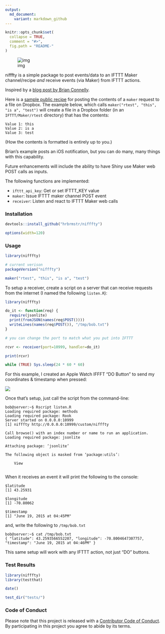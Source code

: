 ```yaml
---
output:
  md_document:
    variant: markdown_github
---
```


<!-- README.md is generated from README.Rmd. Please edit that file -->

```r
knitr::opts_chunk$set(
  collapse = TRUE,
  comment = "#>",
  fig.path = "README-"
)
```

<!-- [![Build Status](https://travis-ci.org/hrbrmstr/nifffty.svg)](https://travis-ci.org/hrbrmstr/nifffty) 
![Project Status: Concept - Minimal or no implementation has been done yet.](http://www.repostatus.org/badges/0.1.0/concept.svg)](http://www.repostatus.org/#concept)
[![CRAN_Status_Badge](http://www.r-pkg.org/badges/version/nifffty)](http://cran.r-project.org/web/packages/nifffty) 
![downloads](http://cranlogs.r-pkg.org/badges/grand-total/nifffty) -->

![img](nifffty.png)

nifffty is a simple package to post events/data to an IFTTT Maker channel/recipe *and* receive events (via Maker) from IFTTT actions.

Inspired by a [blog post by Brian Connelly](http://bconnelly.net/2015/06/connecting-r-to-everything-with-ifttt/).

Here is a [sample public recipe](https://ifttt.com/recipes/300804-post-maker-event-values-to-dropbox-file) for posting the contents of a `maker` request to a file on Dropbox. The example below, which calls `maker("rtest", "this", "is a", "test")` will create a file in a Dropbox folder (in an `IFTTT/Maker/rtest` directory) that has the contents:

    Value 1: this
    Value 2: is a
    Value 3: test
    
(How the contents is formatted is entirely up to you.)

Brian's example posts an iOS notification, but you can do many, many things with this capability.

Future enhancements will include the ability to have Shiny use Maker web POST calls as inputs.

The following functions are implemented:

- `ifttt_api_key`:	Get or set IFTTT_KEY value
- `maker`:	Issue IFTTT maker channel POST event
- `receiver`:	Listen and react to IFTTT Maker web calls

### Installation

```r
devtools::install_github("hrbrmstr/nifffty")
```

```r
options(width=120)
```

### Usage

```r
library(nifffty)

# current verison
packageVersion("nifffty")

maker("rtest", "this", "is a", "test")

```

To setup a receiver, create a script on a server that can receive requests from the internet (I named the following `listen.R`):

```r
library(nifffty)

do_it <- function(req) {
  require(jsonlite)
  print(fromJSON(names(req$POST())))
  writeLines(names(req$POST()), "/tmp/bob.txt")
}

# you can change the port to match what you put into IFTTT

rcvr <- receiver(port=10999, handler=do_it)

print(rcvr)

while (TRUE) Sys.sleep(24 * 60 * 60)
```

For this example, I created an Apple Watch IFFFT "DO Button" to send my coordinates & timestamp when pressed:

![](do_button_r_nifffty.png)

Once that's setup, just call the script from the command-line:

    bob@server:~$ Rscript listen.R
    Loading required package: methods
    Loading required package: Rook
    Server started on 0.0.0.0:10999
    [1] nifffty http://0.0.0.0:10999/custom/nifffty

    Call browse() with an index number or name to run an application.
    Loading required package: jsonlite

    Attaching package: ‘jsonlite’

    The following object is masked from ‘package:utils’:

        View
        
When it receives an event it will print the following to the console:

    $latitude
    [1] 43.25931

    $longitude
    [1] -70.80062

    $timestamp
    [1] "June 19, 2015 at 04:45PM"

and, write the following to `/tmp/bob.txt`

    bob@server:~$ cat /tmp/bob.txt
    { "latitude": 43.2593566552207, "longitude": -70.8004647307757, "timestamp": "June 19, 2015 at 04:46PM" }

This same setup will work with any IFTTT action, not just "DO" buttons.

### Test Results

```r
library(nifffty)
library(testthat)

date()

test_dir("tests/")
```

### Code of Conduct

Please note that this project is released with a [Contributor Code of Conduct](CONDUCT.md). 
By participating in this project you agree to abide by its terms.
